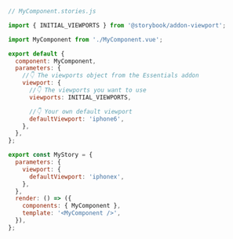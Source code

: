```js
// MyComponent.stories.js

import { INITIAL_VIEWPORTS } from '@storybook/addon-viewport';

import MyComponent from './MyComponent.vue';

export default {
  component: MyComponent,
  parameters: {
    //👇 The viewports object from the Essentials addon
    viewport: {
      //👇 The viewports you want to use
      viewports: INITIAL_VIEWPORTS,

      //👇 Your own default viewport
      defaultViewport: 'iphone6',
    },
  },
};

export const MyStory = {
  parameters: {
    viewport: {
      defaultViewport: 'iphonex',
    },
  },
  render: () => ({
    components: { MyComponent },
    template: '<MyComponent />',
  }),
};
```
